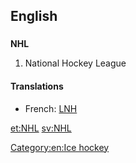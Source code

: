 ==English==
==={{initialism}}===
{{wikipedia|National Hockey League|NHL}}
'''NHL'''
# {{sport}} National Hockey League

====Translations====
*French: [[LNH]]

[[Category:en:Ice hockey]]

[[et:NHL]]
[[sv:NHL]]